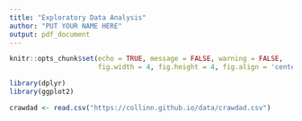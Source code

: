 ```yaml
---
title: "Exploratory Data Analysis"
author: "PUT YOUR NAME HERE"
output: pdf_document
---
```


```r
knitr::opts_chunk$set(echo = TRUE, message = FALSE, warning = FALSE, 
                      fig.width = 4, fig.height = 4, fig.align = 'center')
```

```r
library(dplyr)
library(ggplot2)

crawdad <- read.csv("https://collinn.github.io/data/crawdad.csv")
```


